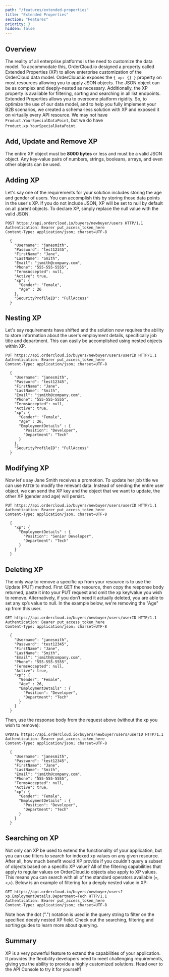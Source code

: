 ```yaml
---
path: "/features/extended-properties"
title: "Extended Properties"
section: "Features"
priority: 3
hidden: false
---
```


## Overview

The reality of all enterprise platforms is the need to customize the data model. To accommodate this, OrderCloud.io designed a property called Extended Properties (XP) to allow enterprise customization of the OrderCloud data model. OrderCloud.io exposes the `{ xp: {} }` property on most resources allowing you to apply JSON objects. The JSON object can be as complex and deeply-nested as necessary. Additionally, the XP property is available for filtering, sorting and searching in all list endpoints. Extended Properties allows you to overcome platform rigidity. So, to optimize the use of our data model, and to help you fully implement your B2B scenarios, we created a schema-less solution with XP and exposed it on virtually every API resource. We may not have `Product.YourSpecialDataPoint`, but we do have `Product.xp.YourSpecialDataPoint`.

## Add, Update and Remove XP

The entire XP object must be **8000 bytes** or less and must be a valid JSON object. Any key-value pairs of numbers, strings, booleans, arrays, and even other objects can be used.

## Adding XP

Let's say one of the requirements for your solution includes storing the age and gender of users. You can accomplish this by storing those data points in the user's XP. If you do not include JSON, XP will be set to null by default on all parent objects. To declare XP, simply replace the null value with the valid JSON.

```http
POST https://api.ordercloud.io/buyers/newbuyer/users HTTP/1.1
Authentication: Bearer put_access_token_here
Content-Type: application/json; charset=UTF-8

  {
    "Username": "janesmith",
    "Password": "test12345",
    "FirstName": "Jane",
    "LastName": "Smith",
    "Email": "jsmith@company.com",
    "Phone": "555-555-5555",
    "TermsAccepted": null,
    "Active": true,
    "xp": {
      "Gender": "Female",
      "Age" : 26
    },
    "SecurityProfileID": "FullAccess"
  }
```

## Nesting XP

Let's say requirements have shifted and the solution now requires the ability to store information about the user's employment details, specifically job title and department. This can easily be accomplished using nested objects within XP.

```http
PUT https://api.ordercloud.io/buyers/newbuyer/users/userID HTTP/1.1
Authentication: Bearer put_access_token_here
Content-Type: application/json; charset=UTF-8

  {
    "Username": "janesmith",
    "Password": "test12345",
    "FirstName": "Jane",
    "LastName": "Smith",
    "Email": "jsmith@company.com",
    "Phone": "555-555-5555",
    "TermsAccepted": null,
    "Active": true,
    "xp": {
      "Gender": "Female",
      "Age" : 26,
      "EmploymentDetails" : {
        "Position": "Developer",
        "Department": "Tech"
      }
    },
    "SecurityProfileID": "FullAccess"
  }
```

## Modifying XP

Now let's say Jane Smith receives a promotion. To update her job title we can use `PATCH` to modify the relevant data. Instead of sending the entire user object, we can send the XP key and the object that we want to update, the other XP (gender and age) will persist.

```http
PUT https://api.ordercloud.io/buyers/newbuyer/users/userID HTTP/1.1
Authentication: Bearer put_access_token_here
Content-Type: application/json; charset=UTF-8

  {
    "xp": {
      "EmploymentDetails" : {
        "Position": "Senior Developer",
        "Department": "Tech"
      }
    }
  }
```

## Deleting XP

The only way to remove a specific xp from your resource is to use the Update (PUT) method. First GET the resource, then copy the response body returned, paste it into your PUT request and omit the xp key/value you wish to remove. Alternatively, if you don’t need it actually deleted, you are able to set any xp’s value to null. In the example below, we're removing the "Age" xp from this user.

```http
GET https://api.ordercloud.io/buyers/newbuyer/users/userID HTTP/1.1
Authentication: Bearer put_access_token_here
Content-Type: application/json; charset=UTF-8

  {
    "Username": "janesmith",
    "Password": "test12345",
    "FirstName": "Jane",
    "LastName": "Smith",
    "Email": "jsmith@company.com",
    "Phone": "555-555-5555",
    "TermsAccepted": null,
    "Active": true,
    "xp": {
      "Gender": "Female",
      "Age" : 26,
      "EmploymentDetails" : {
        "Position": "Developer",
        "Department": "Tech"
      }
    }
  }
```

Then, use the response body from the request above (without the xp you wish to remove):

```http
UPDATE https://api.ordercloud.io/buyers/newbuyer/users/userID HTTP/1.1
Authentication: Bearer put_access_token_here
Content-Type: application/json; charset=UTF-8 

  {
    "Username": "janesmith",
    "Password": "test12345",
    "FirstName": "Jane",
    "LastName": "Smith",
    "Email": "jsmith@company.com",
    "Phone": "555-555-5555",
    "TermsAccepted": null,
    "Active": true,
    "xp": {
      "Gender": "Female",
      "EmploymentDetails" : {
        "Position": "Developer",
        "Department": "Tech"
      }
    }
  }
```

## Searching on XP

Not only can XP be used to extend the functionality of your application, but you can use filters to search for indexed xp values on any given resource. After all, how much benefit would XP provide if you couldn't query a subset of objects based on a specific XP value? All of the filtering capabilities that apply to regular values on OrderCloud.io objects also apply to XP values. This means you can search with all of the standard operators available (`=`,`<`,`>`). Below is an example of filtering for a deeply nested value in XP:

```http
GET https://api.ordercloud.io/buyers/newbuyer/users?xp.EmploymentDetails.Department=Tech HTTP/1.1
Authentication: Bearer put_access_token_here
Content-Type: application/json; charset=UTF-8
```

Note how the dot (".") notation is used in the query string to filter on the specified deeply nested XP field. Check out the searching, filtering and sorting guides to learn more about querying.

## Summary

XP is a very powerful feature to extend the capabilities of your application. It provides the flexibility developers need to meet challenging requirements, giving you the ability to provide a highly customized solutions. Head over to the API Console to try it for yourself!
